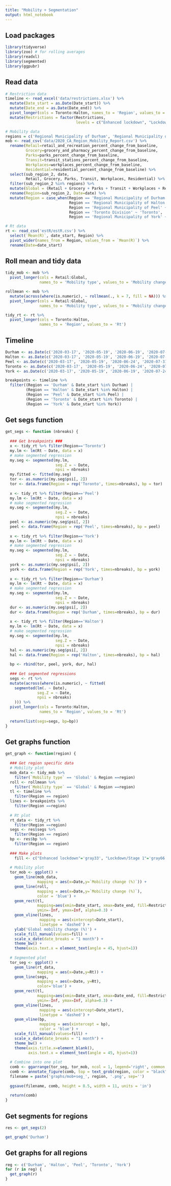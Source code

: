 ```yaml
---
title: "Mobility + Segmentation"
output: html_notebook
---
```


## Load packages
```r
library(tidyverse)
library(zoo) # for rolling averages
library(readxl)
library(segmented)
library(ggpubr)
```

## Read data
```r
# Restriction data
timeline <- read_excel('data/restrictions.xlsx') %>% 
  mutate(Date_start = as.Date(Date_start)) %>% 
  mutate(Date_end = as.Date(Date_end)) %>% 
  pivot_longer(cols = Toronto:Halton, names_to = 'Region', values_to = 'Restrictions') %>% 
  mutate(Restrictions = factor(Restrictions, 
                               levels = c("Enhanced lockdown", "Lockdown/Stage 1", "Red/Stage 2/Modified Stage 2", "Green/Stage 3", "Orange/Gathering limits")))

# Mobility data
regions = c('Regional Municipality of Durham', 'Regional Municipality of Halton', 'Regional Municipality of Peel', 'Toronto Division', 'Regional Municipality of York')
mob <- read_csv('data/2020_CA_Region_Mobility_Report.csv') %>% 
  rename(Retail=retail_and_recreation_percent_change_from_baseline,
         Grocery=grocery_and_pharmacy_percent_change_from_baseline,
         Parks=parks_percent_change_from_baseline,
         Transit=transit_stations_percent_change_from_baseline,
         Workplaces=workplaces_percent_change_from_baseline,
         Residential=residential_percent_change_from_baseline) %>% 
  select(sub_region_2, date, 
         Retail, Grocery, Parks, Transit, Workplaces, Residential) %>% 
  filter(sub_region_2 %in% regions) %>% 
  mutate(Global = (Retail + Grocery + Parks + Transit + Workplaces + Residential)/6)%>%
  rename(Region=sub_region_2, Date=date) %>% 
  mutate(Region = case_when(Region == 'Regional Municipality of Durham' ~ 'Durham',
                            Region == 'Regional Municipality of Halton' ~ 'Halton',
                            Region == 'Regional Municipality of Peel' ~ 'Peel',
                            Region == 'Toronto Division' ~ 'Toronto',
                            Region == 'Regional Municipality of York' ~ 'York'))

# Rt data
rt <- read_csv('estR/estR.csv') %>% 
  select(`Mean(R)`, date_start, Region) %>% 
  pivot_wider(names_from = Region, values_from = `Mean(R)`) %>% 
  rename(Date=date_start)
```

## Roll mean and tidy data
```r
tidy_mob <- mob %>% 
  pivot_longer(cols = Retail:Global, 
               names_to = 'Mobility type', values_to = 'Mobility change (%)')

rollmean <- mob %>% 
  mutate(across(where(is.numeric), ~ rollmean(., k = 7, fill = NA))) %>% 
  pivot_longer(cols = Retail:Global, 
               names_to = 'Mobility type', values_to = 'Mobility change (%)')

tidy_rt <- rt %>% 
  pivot_longer(cols = Toronto:Halton,
               names_to = 'Region', values_to = 'Rt')
```

## Timeline
```r
Durham <- as.Date(c('2020-03-17', '2020-05-19', '2020-06-19', '2020-07-24', '2020-11-16', '2020-11-23', '2020-12-26', '2021-02-16'))
Halton <- as.Date(c('2020-03-17', '2020-05-19', '2020-06-19', '2020-07-24', '2020-11-16', '2020-12-26', '2021-02-16'))
Peel <- as.Date(c('2020-03-17', '2020-05-19', '2020-06-24', '2020-07-31', '2020-09-18', '2020-10-10', '2020-11-23', '2020-12-26', '2021-03-19'))
Toronto <- as.Date(c('2020-03-17', '2020-05-19', '2020-06-24', '2020-07-31', '2020-09-18', '2020-10-10', '2020-11-23', '2020-12-26', '2021-03-19'))
York <- as.Date(c('2020-03-17', '2020-05-19', '2020-06-19', '2020-07-24', '2020-10-19', '2020-11-07', '2020-11-16', '2020-12-14', '2020-12-26', '2021-02-22'))

breakpoints <- timeline %>% 
  filter((Region == 'Durham' & Date_start %in% Durham) |
         (Region == 'Halton' & Date_start %in% Halton) |
         (Region == 'Peel' & Date_start %in% Peel) |
         (Region == 'Toronto' & Date_start %in% Toronto) |
         (Region == 'York' & Date_start %in% York))
```

## Get segs function
```r
get_segs <- function (nbreaks) {
  
  ### Get breakpoints ###
  x <- tidy_rt %>% filter(Region=='Toronto')
  my.lm <- lm(Rt ~ Date, data = x)
  # make segmented regression
  my.seg <- segmented(my.lm,
                      seg.Z = ~ Date,
                      npsi = nbreaks)
  my.fitted <- fitted(my.seg)
  tor <- as.numeric(my.seg$psi[, 2])
  tor <- data.frame(Region = rep('Toronto', times=nbreaks), bp = tor)
  
  x <- tidy_rt %>% filter(Region=='Peel')
  my.lm <- lm(Rt ~ Date, data = x)
  # make segmented regression
  my.seg <- segmented(my.lm,
                      seg.Z = ~ Date,
                      npsi = nbreaks)
  peel <- as.numeric(my.seg$psi[, 2])
  peel <- data.frame(Region = rep('Peel', times=nbreaks), bp = peel)
  
  x <- tidy_rt %>% filter(Region=='York')
  my.lm <- lm(Rt ~ Date, data = x)
  # make segmented regression
  my.seg <- segmented(my.lm,
                      seg.Z = ~ Date,
                      npsi = nbreaks)
  york <- as.numeric(my.seg$psi[, 2])
  york <- data.frame(Region = rep('York', times=nbreaks), bp = york)
  
  x <- tidy_rt %>% filter(Region=='Durham')
  my.lm <- lm(Rt ~ Date, data = x)
  # make segmented regression
  my.seg <- segmented(my.lm,
                      seg.Z = ~ Date,
                      npsi = nbreaks)
  dur <- as.numeric(my.seg$psi[, 2])
  dur <- data.frame(Region = rep('Durham', times=nbreaks), bp = dur)
  
  x <- tidy_rt %>% filter(Region=='Halton')
  my.lm <- lm(Rt ~ Date, data = x)
  # make segmented regression
  my.seg <- segmented(my.lm,
                      seg.Z = ~ Date,
                      npsi = nbreaks)
  hal <- as.numeric(my.seg$psi[, 2])
  hal <- data.frame(Region = rep('Halton', times=nbreaks), bp = hal)
  
  bp <- rbind(tor, peel, york, dur, hal)
  
  ### Get segmented regressions
  segs <- rt %>% 
  mutate(across(where(is.numeric), ~ fitted(
    segmented(lm(. ~ Date),
              seg.Z = ~ Date,
              npsi = nbreaks)
    ))) %>% 
  pivot_longer(cols = Toronto:Halton,
               names_to = 'Region', values_to = 'Rt')
  
  return(list(segs=segs, bp=bp))
}
```

## Get graphs function 
```r
get_graph <- function(region) {
  
  ### Get region specific data
  # Mobility plot
  mob_data <- tidy_mob %>% 
    filter(`Mobility type` == 'Global' & Region ==region)
  roll <- rollmean %>% 
    filter(`Mobility type` == 'Global' & Region ==region)
  tl <- timeline %>% 
    filter(Region == region)
  lines <- breakpoints %>% 
    filter(Region ==region)
  
  # Rt plot
  rt_data <- tidy_rt %>% 
    filter(Region ==region)
  segs <- res$segs %>% 
    filter(Region == region)
  bp <- res$bp %>% 
    filter(Region == region)
  
  ### Make plots
    fill <- c("Enhanced lockdown"='gray33', "Lockdown/Stage 1"='gray66', "Red/Stage 2/Modified Stage 2"='red', "Green/Stage 3"='green', "Orange/Gathering limits"='orange')
  
  # Mobility plot
  tor_mob <- ggplot() +
    geom_line(mob_data,
              mapping = aes(x=Date,y=`Mobility change (%)`)) +
    geom_line(roll,
              mapping = aes(x=Date,y=`Mobility change (%)`),
              color = 'blue') +
    geom_rect(tl, 
              mapping=aes(xmin=Date_start, xmax=Date_end, fill=Restrictions),
              ymin=-Inf, ymax=Inf, alpha=0.3) +
    geom_vline(lines,
               mapping = aes(xintercept=Date_start),
               linetype = 'dashed') +
    ylab('Global mobility change (%)') +
    scale_fill_manual(values=fill) +
    scale_x_date(date_breaks = "1 month") +
    theme_bw() +
    theme(axis.text.x = element_text(angle = 45, hjust=1))
  
  # Segmented plot 
  tor_seg <- ggplot() +
    geom_line(rt_data,
              mapping = aes(x=Date,y=Rt)) +
    geom_line(segs,
              mapping = aes(x=Date, y=Rt),
              color='blue') +
    geom_rect(tl, 
              mapping=aes(xmin=Date_start, xmax=Date_end, fill=Restrictions),
              ymin=-Inf, ymax=Inf, alpha=0.3) +
    geom_vline(lines,
               mapping = aes(xintercept=Date_start),
               linetype = 'dashed') +
    geom_vline(bp,
               mapping = aes(xintercept = bp),
               color = 'blue') +
    scale_fill_manual(values=fill) +
    scale_x_date(date_breaks = "1 month") +
    theme_bw() +
    theme(axis.title.x=element_blank(),
          axis.text.x = element_text(angle = 45, hjust=1))
  
  # Combine into one plot
  comb <- ggarrange(tor_seg, tor_mob, ncol = 1, legend='right', common.legend = TRUE)
  comb <- annotate_figure(comb, top = text_grob(region, color = "black", face = "bold", size=18))
  filename = paste('graphs/mob+seg_', region, '.png', sep='')
  
  ggsave(filename, comb, height = 8.5, width = 11, units = 'in')
  
  return(comb)
}
```

## Get segments for regions
```r
res <- get_segs(2)
```

```r
get_graph('Durham')
```


## Get graphs for all regions
```r
reg <- c('Durham', 'Halton', 'Peel', 'Toronto', 'York')
for (r in reg) {
  get_graph(r)
}
```

